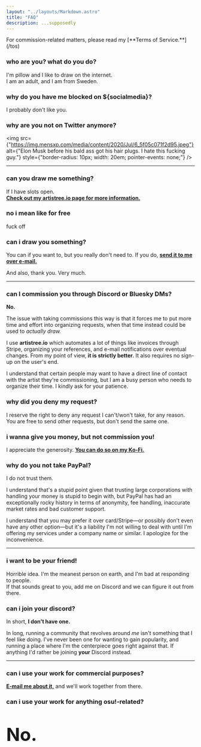 ```yaml
---
layout: "../layouts/Markdown.astro"
title: "FAQ"
description: ...supposedly
---
```


<Notice>
    For commission-related matters, please read my [**Terms of Service.**](/tos)
</Notice>

### who are you? what do you do?
I'm pillow and I like to draw on the internet.  
I am an adult, and I am from Sweden.

### why do you have me blocked on $&#123;socialmedia&#125;?
I probably don't like you.

### why are you not on Twitter anymore?

<img
    src={"https://img.mensxp.com/media/content/2020/Jul/6_5f05c071f2d95.jpeg"}
    alt={"Elon Musk before his bald ass got his hair plugs. I hate this fucking guy."}
    style={"border-radius: 10px; width: 20em; pointer-events: none;"}
/>

___

### can you draw me something?
If I have slots open.  
[**Check out my artistree.io page for more information.**](https://artistree.io/yummypillow " ")

### no i mean like for free
fuck off

### can i draw you something?
You can if you want to, but you really don't need to. If you do, [**send it to me over e-mail.**](mailto:yummypillow.art@gmail.com)

And also, thank you. Very much.

___

### can I commission you through Discord or Bluesky DMs?
**No.**  

The issue with taking commissions this way is that it forces me to put more time and effort into organizing requests,
when that time instead could be used to _actually draw._

I use **artistree.io** which automates a lot of things like invoices through Stripe, organizing your references, and
e-mail notifications over eventual changes. From my point of view, **it is strictly better.**
It also requires no sign-up on the user's end.

I understand that certain people may want to have a direct line of contact with the artist they're commissioning, but
I am a busy person who needs to organize their time. I kindly ask for your patience.

### why did you deny my request?
I reserve the right to deny any request I can't/won't take, for any reason. You are free to send other requests, but
don't send the same one.

### i wanna give you money, but not commission you!
I appreciate the generosity. [**You can do so on my Ko-Fi.**](https://ko-fi.com/K3K64IH80 " ")

### why do you not take PayPal?
I do not trust them. 

I understand that's a stupid point given that trusting large corporations with handling your money is stupid
to begin with, but PayPal has had an exceptionally rocky history in terms of anonymity, fee handling, 
inaccurate market rates and bad customer support.

I understand that you may prefer it over card/Stripe—or possibly don't even have any other option—but it's a liability I'm not
willing to deal with until I'm offering my services under a company name or similar. I apologize for the inconvenience.
___

### i want to be your friend!
Horrible idea. I'm the meanest person on earth, and I'm bad at responding to people.  
If that sounds great to you, add me on Discord and we can figure it out from there.

### can i join your discord?
In short, **I don't have one.**

In long, running a community that revolves around _me_ isn't something that I feel like doing. I've never been one
for wanting to gain popularity, and running a place where I'm the centerpiece goes right against that. If anything I'd
rather be joining **your** Discord instead.

___

### can i use your work for commercial purposes?
[**E-mail me about it,**](mailto:yummypillow.art@gmail.com " ") and we'll work together from there.

### can i use your work for anything osu!-related?
<p style="font-size: 3rem !important; font-weight: 700;">No.</p>
